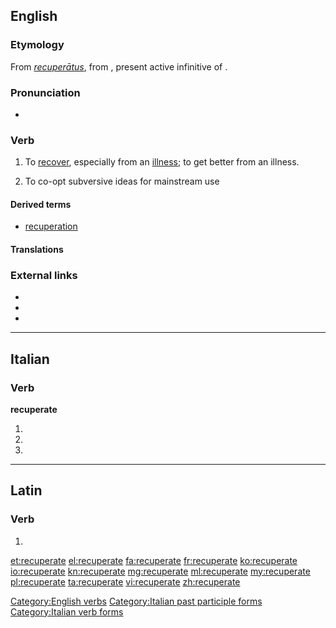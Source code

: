 ==English==

===Etymology===
From {{etyl|la|en}} ''[[recuperatus|recuperātus]]'', from {{term|lang=la|recuperare|recuperāre|to get again, regain, recover, revive, restore, {{etyl|ML.|en}} also intransitive revive, convalesce, recover}}, present active infinitive of {{term|recupero|recuperō|lang=la}}.

===Pronunciation===
* {{IPA|rɪˈkuːpəreɪt|lang=en}}

===Verb===
{{en-verb|recuperat|es}}

# To [[recover]], especially from an [[illness]]; to get better from an illness.
# {{sociology}} To co-opt subversive ideas for mainstream use

====Derived terms====
* [[recuperation]]

====Translations====
{{trans-see|recover, especially from an illness|recover}}

===External links===
* {{R:Webster 1913}}
* {{R:Century 1911}}
* {{R:OneLook}}

[[Category:English verbs]]

----

==Italian==

===Verb===
'''recuperate'''

# {{conjugation of|recuperare||2|p|pres|ind|lang=it}}
# {{conjugation of|recuperare||2|p|imp|lang=it}}
# {{form of|[[feminine|Feminine]] plural|recuperato}}

[[Category:Italian past participle forms]]
[[Category:Italian verb forms]]

----

==Latin==

===Verb===
{{la-verb-form|recuperāte}}

# {{conjugation of|recupero|recuperō|2|p|pres|act|imp|lang=la}}

[[et:recuperate]]
[[el:recuperate]]
[[fa:recuperate]]
[[fr:recuperate]]
[[ko:recuperate]]
[[io:recuperate]]
[[kn:recuperate]]
[[mg:recuperate]]
[[ml:recuperate]]
[[my:recuperate]]
[[pl:recuperate]]
[[ta:recuperate]]
[[vi:recuperate]]
[[zh:recuperate]]